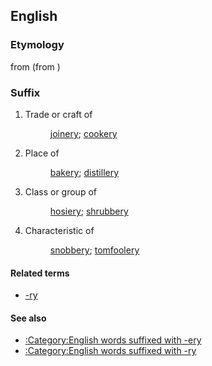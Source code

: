 ==English==

===Etymology===
from {{etyl|xno}} {{term|-erie||place|lang=xno}} (from {{etyl|fro}})

{{etystub}}

===Suffix===
{{infl|en|suffix}}

# Trade or craft of
#: [[joinery]]; [[cookery]]
# Place of
#: [[bakery]]; [[distillery]]
# Class or group of
#: [[hosiery]]; [[shrubbery]]
# Characteristic of
#: [[snobbery]]; [[tomfoolery]]

====Related terms====
* [[-ry]]

====See also====
* [[:Category:English words suffixed with -ery]]
* [[:Category:English words suffixed with -ry]]